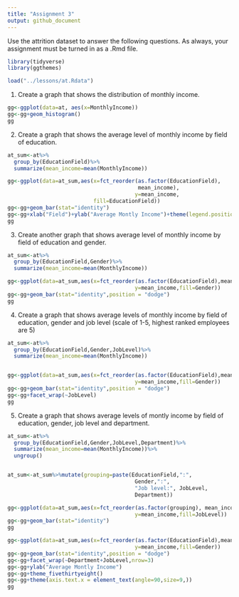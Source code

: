 ```yaml
---
title: "Assignment 3"
output: github_document
---
```


Use the attrition dataset to answer the following questions. As always, your assignment must be turned in as a .Rmd file. 

```r
library(tidyverse)
library(ggthemes)

load("../lessons/at.Rdata")

```


1. Create a graph that shows the distribution of monthly income.

```r
gg<-ggplot(data=at, aes(x=MonthlyIncome))
gg<-gg+geom_histogram()
gg
```

2. Create a graph that shows the average level of monthly income by field of education.

```r
at_sum<-at%>%
  group_by(EducationField)%>%
  summarize(mean_income=mean(MonthlyIncome))

gg<-ggplot(data=at_sum,aes(x=fct_reorder(as.factor(EducationField),
                                         mean_income),
                                        y=mean_income,
                           fill=EducationField))
gg<-gg+geom_bar(stat="identity")
gg<-gg+xlab("Field")+ylab("Average Montly Income")+theme(legend.position = "none")
gg
```


3. Create another graph that shows average level of monthly income by field of education and gender.

```r
at_sum<-at%>%
  group_by(EducationField,Gender)%>%
  summarize(mean_income=mean(MonthlyIncome))

gg<-ggplot(data=at_sum,aes(x=fct_reorder(as.factor(EducationField),mean_income),
                                        y=mean_income,fill=Gender))
gg<-gg+geom_bar(stat="identity",position = "dodge")
gg
```

4. Create a graph that shows average levels of monthly income by field of education, gender and job level (scale of 1-5, highest ranked employees are 5)

```r
at_sum<-at%>%
  group_by(EducationField,Gender,JobLevel)%>%
  summarize(mean_income=mean(MonthlyIncome))


gg<-ggplot(data=at_sum,aes(x=fct_reorder(as.factor(EducationField),mean_income),
                                        y=mean_income,fill=Gender))
gg<-gg+geom_bar(stat="identity",position = "dodge")
gg<-gg+facet_wrap(~JobLevel)
gg
```


5. Create a graph that shows average levels of montly income by field of education, gender, job level and department. 

```r
at_sum<-at%>%
  group_by(EducationField,Gender,JobLevel,Department)%>%
  summarize(mean_income=mean(MonthlyIncome))%>%
  ungroup()


at_sum<-at_sum%>%mutate(grouping=paste(EducationField,":",
                                        Gender,":",
                                        "Job level:", JobLevel,
                                        Department))

gg<-ggplot(data=at_sum,aes(x=fct_reorder(as.factor(grouping), mean_income),
                                        y=mean_income,fill=JobLevel))
gg<-gg+geom_bar(stat="identity")
gg

gg<-ggplot(data=at_sum,aes(x=fct_reorder(as.factor(EducationField),mean_income),
                                        y=mean_income,fill=Gender))
gg<-gg+geom_bar(stat="identity",position = "dodge")
gg<-gg+facet_wrap(~Department+JobLevel,nrow=3)
gg<-gg+ylab("Average Montly Income")
gg<-gg+theme_fivethirtyeight()
gg<-gg+theme(axis.text.x = element_text(angle=90,size=9,))
gg
```

